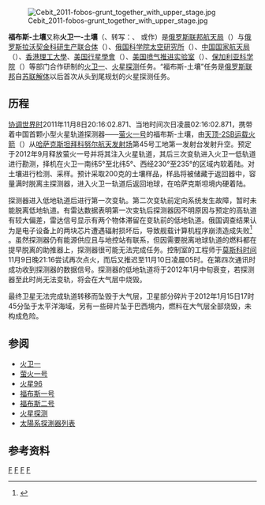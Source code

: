 {{多個問題|
{{expand language|1=ru|page=|time=2020-04-24T21:30:46+00:00}}
{{refimprove|time=2020-04-24T21:30:46+00:00}}
{{copyedit|time=2012-02-08T11:45:45+00:00}}
}}
{{UTC time|协调世界时|}}
{{Infobox spaceflight
| name                  = 福布斯－土壤<br>Fobos-Grunt
| image                 = File:Fobos-grunt_processing.jpg
| image_caption         = 福布斯-土壤火星探測器

| mission_type          = '''火卫一'''<br>软着陆<br>勘测<br>采样<br>[[采样返回|土壤返回]]
| operator              = [[俄羅斯航太|俄羅斯航太]]
| COSPAR_ID             = 2011-065A
| SATCAT                = 37872
| mission_duration      = 計畫：3年 <br /> 結果：發射失敗
| spacecraft_type       = 
| manufacturer          = [[拉沃奇金設計局|拉沃奇金設計局]]、[[俄國科學院太空研究所|俄國科學院太空研究所]]（''{{Lang|ru|ИКИ}}''）
| dry_mass              = {{convert|2300|kg|lb|abbr=on}}
| launch_mass           = {{convert|13505|kg|lb|abbr=on}}<ref name=laspace_fobos_grunt_sent_to_baikonur/>
| power                 = 1 kW (軌道器/登陸器) + 300 W (地球返回器)<ref name="galspace.spb.ru">{{cite web|url=http://galspace.spb.ru/index244.html|title=Конструкция АМС "Фобос-Грунт"|website=galspace.spb.ru|accessdate=1 July 2018|archive-date=2016-09-14|archive-url=https://web.archive.org/web/20160914032825/http://galspace.spb.ru/index244.html|dead-url=yes}}</ref>

| launch_date           = 2011年11月8日 20:16:02 UTC
| launch_rocket         = [[Zenit-2M|Zenit-2SB]]41  
| launch_site           = [[拜科努尔航天发射场|拜科努尔航天发射场]] [[Baikonur_Cosmodrome_Site_45|45/1]]
| launch_contractor     =

| last_contact          = 2011年11月24日
| decay_date            = 2012年1月15日, 17:46 UTC<ref name="space"/>

| orbit_epoch           = 2011年11月11日 09:15 UTC<ref name="space">{{cite web|title=2011-065A – Fobos-Grunt|url=https://www.lib.cas.cz/space.40/2011/065A.HTM|work=Space 40|first=Antonín|last=Vítek|language=cs|date=25 January 2012|accessdate=9 September 2018}}</ref>
| orbit_reference       = [[地心轨道|地心轨道]]
| orbit_regime          = [[近地轨道|近地轨道]]
| orbit_periapsis       = {{convert|207|km|mi|sp=us}}<ref name="space"/>
| orbit_apoapsis        = {{convert|342|km|mi|sp=us}}<ref name="space"/>
| orbit_inclination     = 51.43度<ref name="space"/>
| orbit_period          = 90分鐘<ref name="space"/>
| apsis                 = gee

| instruments_list  = {{Infobox spaceflight/Instruments
  |acronym1 = GAP        |name1 = Soil molecular composition analysis
  |acronym2 = MDGF       |name2 = [[伽马射线|伽马射线]] [[光谱仪|光谱仪]]
  |acronym3 = MAIN       |name3 = Neutron spectrometer
  |acronym4 = Lazma      |name4 = Mass spectrometer flight time
  |acronym5 = MANAGA     |name5 = [[质谱法|质谱法]]
  |acronym6 = THERMOFOB  |name6 = Thermic probe
  |acronym7 = RLR        |name7 = [[雷达|雷达]]
  |acronym8 = Seismo-1   |name8 = [[地震儀|地震儀]]
  |acronym9 = MIMOS      |name9 = Mössbauer spectrometer
  |acronym10 = METEOR-F  |name10 = [[微流星體|微流星體]]s detector
  |acronym11 = DIAMOND   |name11 = Dust detector
  |acronym12 = FPMS      |name12 = [[等离子体|等离子体]] analysis
  |acronym13 = AOST      |name13 = [[傅里葉轉換紅外光譜|傅里葉轉換紅外光譜]]
  |acronym14 = TIMM-2    |name14 = Solar occultation spectrometer
  |acronym15 = MicrOmega |name15 = Spectral microscope
  |acronym16 = TSNG      |name16 = Cameras
  }}
}}
{{File2
|zh=萤火一号和福布斯土壤轨道图 zh-hant.svg
|zh-hant=萤火一号和福布斯土壤轨道图 zh-hant.svg
|zh-hans=萤火一号和福布斯土壤轨道图.svg
|zh-cn=萤火一号和福布斯土壤轨道图.svg
|zh-tw=萤火一号和福布斯土壤轨道图 zh-hant.svg
|zh-hk=萤火一号和福布斯土壤轨道图 zh-hant.svg
|zh-sg=萤火一号和福布斯土壤轨道图.svg
|thumb|萤火一号和福布斯-土壤轨道示意图，其中红、橙、黄色为萤火一号转移轨道，绿色为萤火一号工作轨道。}}
[[File:Cebit_2011-fobos-grunt_together_with_upper_stage.jpg|thumb]]

'''福布斯-土壤'''又称'''火卫一-土壤'''（{{Lang-ru|Фобос-грунт}}、转写：{{Lang|la|Fobos-Grunt}}、{{Lang-en|Phobos-Soil}} 或作{{Lang|en|Phobos-Grunt}}）是[[俄罗斯联邦航天局|俄罗斯联邦航天局]]（{{Lang|ru|РКА}}）与[[拉沃奇金設計局|俄罗斯拉沃契金科研生产联合体]]（''{{Lang|ru|НПО Лавочкина}}''）、[[俄国科学院太空研究所|俄国科学院太空研究所]]（''{{Lang|ru|ИКИ}}''）、[[国家航天局|中国国家航天局]]（''{{Lang|en|CNSA}}''）、[[香港理工大學|香港理工大學]]、[[行星學會|美国行星學會]]（''{{Lang|en|the Planetary Society}}''）、[[喷气推进实验室|美国喷气推进实验室]]（''{{Lang|en|JPL}}''）、[[保加利亚科学院|保加利亚科学院]]（''{{Lang|bg|БАН}}''）等部门合作研制的[[火卫一|火卫一]]、[[火星|火星]][[火星探测|探测]]任务。“福布斯-土壤”任务是[[俄罗斯联邦|俄罗斯联邦]]自[[苏联解体|苏联解体]]以后首次从头到尾规划的火星探测任务。

== 历程 ==
[[协调世界时|协调世界时]]2011年11月8日20:16:02.871、当地时间次日凌晨02:16:02.871，携带着中国首颗小型火星轨道探测器——[[萤火一号|萤火一号]]的福布斯-土壤，由[[天顶-2运载火箭|天顶-2SB运载火箭]]（''{{Lang|ru|Зенит-2СБ}}''）从[[哈萨克斯坦|哈萨克斯坦]][[拜科努尔航天发射场|拜科努尔航天发射场]]第45号工地第一发射台发射升空。预定于2012年9月释放萤火一号并将其注入火星轨道，其后三次变轨进入火卫一低轨道进行勘测，择机在火卫一南纬5°至北纬5°、西经230°至235°的区域内软着陆。对土壤进行检测、采样。预计采取200克的土壤样品，样品将被储藏于返回器中，容量满时脱离主探测器，进入火卫一轨道后返回地球，在哈萨克斯坦境内硬着陆。

探测器进入低地轨道后进行第一次变轨。第二次变轨前定向系统发生故障，暂时未能脱离低地轨道。有雷达数据表明第一次变轨后探测器因不明原因与预定的高轨道有较大偏差，雷达信号显示有两个物体滞留在变轨前的低地轨道。俄国调查结果认为是电子设备上的两块芯片遭遇辐射损坏后，导致舰载计算机程序崩溃造成失败<ref>{{cite news|author=Emily Lakdawalla|title=Phobos-Grunt Failure Report Released|url=http://www.planetary.org/blog/article/00003361/|accessdate=2012-02-08|newspaper=Planetary Society|date=Feb 6, 2012}}</ref> 。虽然探测器仍有能源供应且与地控站有联系，但因需要脱离地球轨道的燃料都在提早脱离的助推器上，探测器很可能无法完成任务。控制室的工程师于[[莫斯科时间|莫斯科时间]]11月9日晚21:16尝试再次点火，而后又推迟至11月10日凌晨05时。在第四次通讯时成功收到探测器的数据信号。探测器的低地轨道将于2012年1月中旬衰变，若探测器至此时尚无法变轨，将会在大气层中烧毁。

最终卫星无法完成轨道转移而坠毁于大气层，卫星部分碎片于2012年1月15日17时45分坠于太平洋海域，另有一些碎片坠于巴西境内，燃料在大气层全部烧毁，未构成危险。

== 参阅 ==
* [[火卫一|火卫一]]
* [[萤火一号|萤火一号]]
* [[火星96|火星96]]
* [[福布斯一号|福布斯一号]]
* [[弗伯斯2號|福布斯二号]]
* [[火星探测|火星探测]]
* [[太陽系探測器列表|太陽系探測器列表]]

== 参考资料 ==
{{Reflist}}
{{火星太空船}}
{{火星任務}}
{{2011年軌道發射任務}}
[[Category:樣本取回任務|F]]
[[Category:火星探測器|F]]
[[Category:空间探测器|F]]
[[Category:俄罗斯联邦航天|F]]